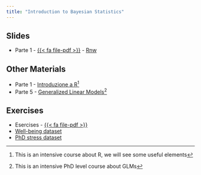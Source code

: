 ```yaml
---
title: "Introduction to Bayesian Statistics"
---
```


## Slides

- Parte 1 - [{{< fa file-pdf >}}](slides/parte1.pdf) - [Rnw](source/parte1.Rnw)
<!--
- Parte 2 - [{{< fa file-pdf >}}](slides/parte2.pdf) - [Rnw](source/parte2.Rnw)
- Parte 3 - [{{< fa file-pdf >}}](slides/parte3.pdf) - [Rnw](source/parte3.Rnw)
- Parte 4 - [{{< fa file-pdf >}}](slides/parte4.pdf) - [Rnw](source/parte4.Rnw)
- Parte 5 - [html](slides/bayesian-glm.qmd)
- Parte 6 - [{{< fa file-pdf >}}](slides/parte6.pdf) - [Rnw](source/parte6.Rnw)
-->

## Other Materials

- Parte 1 - [Introduzione a R](https://arca-dpss.github.io/course-R/)^[This is an intensive course about R, we will see some useful elements]
- Parte 5 - [Generalized Linear Models](https://stat-teaching.github.io/GLMphd/)^[This is an intensive PhD level course about GLMs]

## Exercises

- Esercises - [{{< fa file-pdf >}}](exercises/esercizi.pdf)
- [Well-being dataset](exercises/well-being.qmd)
- [PhD stress dataset](exercises/phd-stress.qmd)
